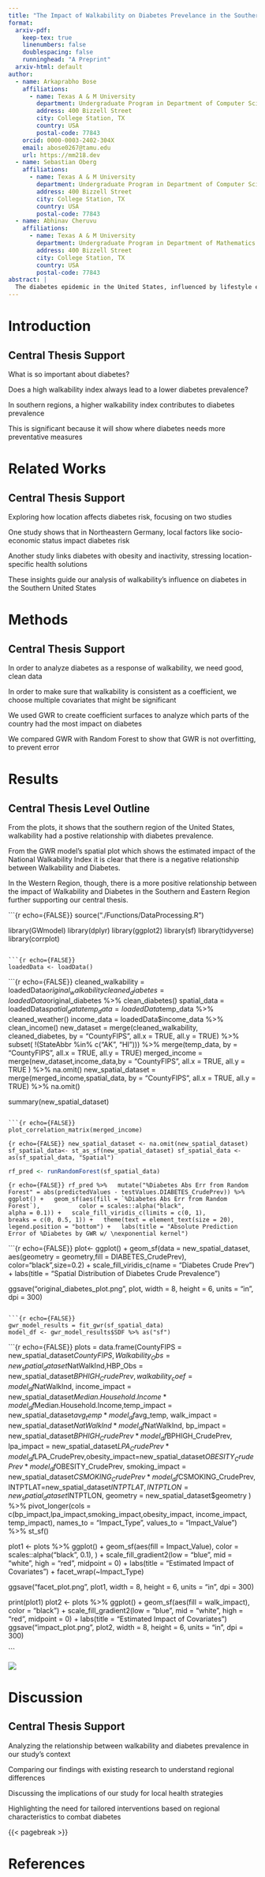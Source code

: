 ```yaml
---
title: "The Impact of Walkability on Diabetes Prevelance in the Southern United States"
format:
  arxiv-pdf:
    keep-tex: true  
    linenumbers: false
    doublespacing: false
    runninghead: "A Preprint"
  arxiv-html: default
author:
  - name: Arkaprabho Bose
    affiliations:
      - name: Texas A & M University
        department: Undergraduate Program in Department of Computer Science
        address: 400 Bizzell Street
        city: College Station, TX
        country: USA
        postal-code: 77843
    orcid: 0000-0003-2402-304X
    email: abose0267@tamu.edu
    url: https://mm218.dev
  - name: Sebastian Oberg
    affiliations:
      - name: Texas A & M University
        department: Undergraduate Program in Department of Computer Science
        address: 400 Bizzell Street
        city: College Station, TX
        country: USA
        postal-code: 77843
  - name: Abhinav Cheruvu
    affiliations:
      - name: Texas A & M University
        department: Undergraduate Program in Department of Mathematics
        address: 400 Bizzell Street
        city: College Station, TX
        country: USA
        postal-code: 77843
abstract: |
  The diabetes epidemic in the United States, influenced by lifestyle elements such as walkability, presents a nuanced public health challenge. Our research shows that in southern regions, higher walkability indexes unexpectedly correlate with increased diabetes prevalence, which is contrary to the anticipated inverse relationship. This anomaly persists even when controlling for high blood pressure and low physical activity, which indicates significant regional variance. These findings present the necessity for tailored public health strategies and urban planning to effectively combat diabetes.
---
```


# Introduction {#sec-intro}

## Central Thesis Support

What is so important about diabetes?

Does a high walkability index always lead to a lower diabetes prevalence?

In southern regions, a higher walkability index contributes to diabetes prevalence

This is significant because it will show where diabetes needs more preventative measures

<!-- ## Paragraphs -->

<!-- P1: This paragraph discusses the importance of diabetes, specifically the impact of it on a population and how common it is -->

<!-- P2: Talk about how there are recent claims that lifestyle factors like living is a highly walkable diets, diets etc  can decrease diabetes cases. -->

<!-- P3: State Thesis and Explain that it is important because it shows that the southern regions are not doing as well to prevent diabetes than other regions -->

<!-- ## Sentences -->

# Related Works

## Central Thesis Support

Exploring how location affects diabetes risk, focusing on two studies

One study shows that in Northeastern Germany, local factors like socio-economic status impact diabetes risk

Another study links diabetes with obesity and inactivity, stressing location-specific health solutions

These insights guide our analysis of walkability’s influence on diabetes in the Southern United States

<!-- Will reference these two from our journal entries: -->

<!--   - Do the risk factors for type 2 diabetes mellitus vary by location? A spatial analysis of health insurance claims in Northeastern Germany using kernel density estimation and geographically weighted regression -->

<!--   - Spatial Analysis of Incidence of Diagnosed Type 2 Diabetes Mellitus and Its Association With Obesity and Physical Inactivity -->

# Methods

## Central Thesis Support

In order to analyze diabetes as a response of walkability, we need good, clean data

In order to make sure that walkability is consistent as a coefficient, we choose multiple covariates that might be significant

We used GWR to create coefficient surfaces to analyze which parts of the country had the most impact on diabetes

We compared GWR with Random Forest to show that GWR is not overfitting, to prevent error

# Results

## Central Thesis Level Outline

From the plots, it shows that the southern region of the United States, walkability had a postive relationship with diabetes prevalence.

From the GWR model's spatial plot which shows the estimated impact of the National Walkability Index it is clear that there is a negative relationship between Walkability and Diabetes.

In the Western Region, though, there is a more positive relationship between the impact of Walkability and Diabetes in the Southern and Eastern Region further supporting our central thesis.

```{r echo={FALSE}}
source("./Functions/DataProcessing.R")

library(GWmodel)
library(dplyr)
library(ggplot2)
library(sf)
library(tidyverse)
library(corrplot)
```

```{r echo={FALSE}}
loadedData <- loadData()
```

```{r echo={FALSE}}
cleaned_walkability = loadedData$original_walkability %>% clean_walkability()
cleaned_diabetes = loadedData$original_diabetes %>% clean_diabetes()
spatial_data = loadedData$spatial_data %>% clean_spatial()
temp_data = loadedData$temp_data %>% cleaned_weather()
income_data = loadedData$income_data %>% clean_income()
new_dataset = merge(cleaned_walkability, cleaned_diabetes, by = "CountyFIPS", all.x = TRUE, all.y = TRUE) %>% subset( !(StateAbbr %in% c("AK", "HI"))) %>% merge(temp_data, by = "CountyFIPS", all.x = TRUE, all.y = TRUE)
merged_income = merge(new_dataset,income_data,by = "CountyFIPS", all.x = TRUE, all.y = TRUE ) %>% na.omit()
new_spatial_dataset = merge(merged_income,spatial_data, by = "CountyFIPS", all.x = TRUE, all.y = TRUE) %>% na.omit()

summary(new_spatial_dataset)
```

```{r echo={FALSE}}
plot_correlation_matrix(merged_income)
```

```{r echo={FALSE}}
new_spatial_dataset <- na.omit(new_spatial_dataset)
sf_spatial_data<- st_as_sf(new_spatial_dataset)
sf_spatial_data <- as(sf_spatial_data, "Spatial")
```

```r
rf_pred <- runRandomForest(sf_spatial_data)
```

```{r echo={FALSE}}
rf_pred %>%
  mutate("%Diabetes Abs Err from Random Forest" = abs(predictedValues - testValues.DIABETES_CrudePrev)) %>%
  ggplot() +
  geom_sf(aes(fill = `%Diabetes Abs Err from Random Forest`),
          color = scales::alpha("black",
                                alpha = 0.1)) +
  scale_fill_viridis_c(limits = c(0, 1),
                       breaks = c(0, 0.5, 1)) +
  theme(text = element_text(size = 20),
        legend.position = "bottom") +
  labs(title = "Absolute Prediction Error of %Diabetes by GWR w/ \nexponential kernel")
```

```{r echo={FALSE}}
plot<- ggplot() +
  geom_sf(data = new_spatial_dataset, aes(geometry = geometry,fill = DIABETES_CrudePrev), color="black",size=0.2) +
  scale_fill_viridis_c(name = "Diabetes Crude Prev") +
  labs(title = "Spatial Distribution of Diabetes Crude Prevalence")

ggsave("original_diabetes_plot.png", plot, width = 8, height = 6, units = "in", dpi = 300)
```

```{r echo={FALSE}}
gwr_model_results = fit_gwr(sf_spatial_data)
model_df <- gwr_model_results$SDF %>% as("sf")
```

<!-- ```{r echo={FALSE}} -->

<!--   ggplot() + -->

<!--     geom_sf(data = model_df, aes(geometry = geometry,fill = yhat), color="black",size=0.2) + -->

<!--     scale_fill_viridis_c(name = "Diabetes Crude Prev") + -->

<!--     labs(title = "Fitted Spatial Distribution of Diabetes Crude Prevalence") -->

<!--   ggplot() + -->

<!--     geom_sf(data = model_df, aes(geometry = geometry,fill = y), color="black",size=0.2) + -->

<!--     scale_fill_viridis_c(name = "Diabetes Crude Prev") + -->

<!--     labs(title = "Spatial Distribution of Diabetes Crude Prevalence") -->

<!-- ``` -->

<!-- ```{r echo={FALSE}} -->

<!-- model_df %>% -->

<!--  mutate("Predicted %Diabetes Prevalence" = yhat) %>% -->

<!--   ggplot() + -->

<!--   geom_sf(aes(fill = `Predicted %Diabetes Prevalence`), -->

<!--           color = scales::alpha("black", -->

<!--                                 alpha = 0.1)) + -->

<!--   scale_fill_gradientn(colours = terrain.colors(8), -->

<!--                        limits = c(0, 25), -->

<!--                        breaks = c(0, 10, 20)) + -->

<!--   theme(text = element_text(size = 20), -->

<!--         legend.position = "bottom") + -->

<!--   labs(title = "Predicted Values for %Diabetes Prevalence by GWR w/ exponential kernel") -->

<!-- ``` -->

<!-- ```{r echo={FALSE}} -->

<!-- model_df %>% -->

<!--   mutate("%Diabetes Abs Err" = abs(yhat - y)) %>% -->

<!--   ggplot() + -->

<!--   geom_sf(aes(fill = `%Diabetes Abs Err`), -->

<!--           color = scales::alpha("black", -->

<!--                                 alpha = 0.1)) + -->

<!--   scale_fill_viridis_c(limits = c(0, 1), -->

<!--                        breaks = c(0, 0.5, 1)) + -->

<!--   theme(text = element_text(size = 20), -->

<!--         legend.position = "bottom") + -->

<!--   labs(title = "Absolute Prediction Error of %Diabetes by GWR w/ \nexponential kernel") -->

<!-- ``` -->

<!-- ```{r echo={FALSE}} -->

<!-- model_df %>% -->

<!--   mutate("NatWalkInd Coeff" = NatWalkInd) %>% -->

<!--   ggplot() + -->

<!--   geom_sf(aes(fill = `NatWalkInd Coeff`),color="black",size=0.2) + -->

<!--  scale_fill_gradient2(low = "blue", mid = "white", high = "red", midpoint = 0) + -->

<!--   labs(title = -->

<!-- "Estimated Coefficient Surface of NatWalkInd") -->

<!-- ``` -->

```{r echo={FALSE}}
plots = data.frame(CountyFIPS = new_spatial_dataset$CountyFIPS,Walkability_Obs = new_spatial_dataset$NatWalkInd,HBP_Obs = new_spatial_dataset$BPHIGH_CrudePrev,walkability_coef= model_df$NatWalkInd, income_impact = new_spatial_dataset$Median.Household.Income * model_df$Median.Household.Income,temp_impact = new_spatial_dataset$avg_temp * model_df$avg_temp, walk_impact = new_spatial_dataset$NatWalkInd * model_df$NatWalkInd, bp_impact = new_spatial_dataset$BPHIGH_CrudePrev * model_df$BPHIGH_CrudePrev, lpa_impact = new_spatial_dataset$LPA_CrudePrev*model_df$LPA_CrudePrev,obesity_impact=new_spatial_dataset$OBESITY_CrudePrev * model_df$OBESITY_CrudePrev, smoking_impact = new_spatial_dataset$CSMOKING_CrudePrev * model_df$CSMOKING_CrudePrev, INTPTLAT=new_spatial_dataset$INTPTLAT, INTPTLON = new_spatial_dataset$INTPTLON, geometry =  new_spatial_dataset$geometry  ) %>%   pivot_longer(cols = c(bp_impact,lpa_impact,smoking_impact,obesity_impact, income_impact, temp_impact),
               names_to = "Impact_Type",
               values_to = "Impact_Value") %>%
  st_sf()


plot1 <- plots %>%
  ggplot() +
  geom_sf(aes(fill = Impact_Value), color = scales::alpha("black", 0.1), ) +
  scale_fill_gradient2(low = "blue", mid = "white", high = "red", midpoint = 0) +
  labs(title = "Estimated Impact of Covariates") +
  facet_wrap(~Impact_Type) 

ggsave("facet_plot.png", plot1, width = 8, height = 6, units = "in", dpi = 300)

print(plot1)
plot2 <- plots %>%
  ggplot() +
  geom_sf(aes(fill = walk_impact), color = "black") +
  scale_fill_gradient2(low = "blue", mid = "white", high = "red", midpoint = 0) +
  labs(title = "Estimated Impact of Covariates") 
ggsave("impact_plot.png", plot2, width = 8, height = 6, units = "in", dpi = 300)


```

![](impact_plot.png){fig-align="center"}

<!-- ```{r echo={FALSE}} -->

<!-- model_df %>% -->

<!--   mutate("%HBP Prevalence Coeff" = BPHIGH_CrudePrev) %>% -->

<!--   ggplot() + -->

<!--   geom_sf(aes(fill = `%HBP Prevalence Coeff`),color="black",size=0.2) + -->

<!--  scale_fill_gradient2(low = "blue", mid = "white", high = "red", midpoint = 0) + -->

<!--   labs(title = -->

<!-- "Estimated Coefficient Surface of HBP") -->

<!-- ``` -->

<!-- ```{r echo={FALSE}} -->

<!-- model_df %>% -->

<!--   mutate("%Obesity Prevalence Coeff" = OBESITY_CrudePrev) %>% -->

<!--   ggplot() + -->

<!--   geom_sf(aes(fill = `%Obesity Prevalence Coeff`),color="black",size=0.2) + -->

<!--  scale_fill_gradient2(low = "blue", mid = "white", high = "red", midpoint = mean(model_df$OBESITY_CrudePrev)) + -->

<!--   labs(title = -->

<!-- "Estimated Coefficient Surface of Obesity") -->

<!-- ``` -->

<!-- ```{r echo={FALSE}} -->

<!-- model_df %>% -->

<!--   mutate("%Smoker Prevalence Coeff" = CSMOKING_CrudePrev) %>% -->

<!--   ggplot() + -->

<!--   geom_sf(aes(fill = `%Smoker Prevalence Coeff`),color="black",size=0.2) + -->

<!--   scale_fill_gradient2(low = "blue", mid = "white", high = "red", midpoint = mean(model_df$CSMOKING_CrudePrev)) + -->

<!--   labs(title = -->

<!-- "Estimated Coefficient Surface of Obesity") -->

<!-- ``` -->

# Discussion

## Central Thesis Support

Analyzing the relationship between walkability and diabetes prevalence in our study’s context

Comparing our findings with existing research to understand regional differences

Discussing the implications of our study for local health strategies

Highlighting the need for tailored interventions based on regional characteristics to combat diabetes

{{< pagebreak >}}

# References {.unnumbered}
